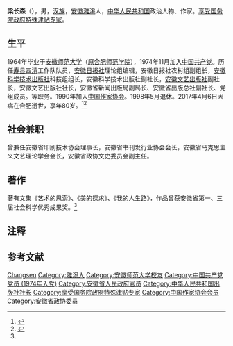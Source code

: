 '''梁长森'''（{{bd|1938年|4月|2017年|4月6日}}），男，[[汉族|汉族]]，[[安徽|安徽]][[濉溪县|濉溪]]人，[[中华人民共和国|中华人民共和国]]政治人物、作家。[[享受国务院政府特殊津贴专家|享受国务院政府特殊津贴专家]]。

== 生平 ==
1964年毕业于[[安徽师范大学|安徽师范大学]]（[[安徽师范大学#合肥师范学院时期（1958年6月-1970年1月）|原合肥师范学院]]）{{NoteTag|原合肥师范学院于1970年并入安徽师范大学（原安徽工农大学），与现[[合肥师范学院|合肥师范学院]]为两所不同院校。}}，1974年11月加入[[中国共产党|中国共产党]]。历任[[寿县|寿县]][[四清|四清]]工作队队员，[[安徽日报社|安徽日报社]]理论组编辑，安徽日报社农村组副组长，[[安徽科学技术出版社|安徽科学技术出版社]]科技组组长，安徽科学技术出版社副社长，[[安徽文艺出版社|安徽文艺出版社]]副社长，安徽文艺出版社社长，安徽省新闻出版局副局长、安徽省出版总社副社长、党组成员。等职务。1990年加入[[中国作家协会|中国作家协会]]。1998年5月退休。2017年4月6日因病在[[合肥|合肥]]逝世，享年80岁。<ref>{{cite news|url=http://cpc.people.com.cn/n1/2017/0408/c87393-29197064.html|title=梁长森同志逝世|work=安徽日报|publisher=人民网|date=2017-04-08|accessdate=2021-04-02|archive-date=2017-09-24|archive-url=https://web.archive.org/web/20170924201154/http://cpc.people.com.cn/n1/2017/0408/c87393-29197064.html|dead-url=no}}</ref><ref name=zx>{{cite web|url=http://www.chinawriter.com.cn/n1/2016/0627/c404939-28490648.html?from=singlemessage&isappinstalled=0|title=会员辞典 梁长森|publisher=中国作家网|accessdate=2021-04-02}}</ref>

== 社会兼职 ==
曾兼任安徽省印刷技术协会理事长，安徽省书刊发行业协会会长，安徽省马克思主义文艺理论学会会长，安徽省政协文史委员会副主任。

== 著作 ==
著有文集《艺术的思索》、《美的探求》、《我的人生路》，作品曾获安徽省第一、三届社会科学优秀成果奖。<ref name=zx/>

== 注释 ==
{{NoteFoot}}

== 参考文献 ==
{{Reflist}}

{{中华人民共和国官员小作品}}
{{Authority control}}
{{DEFAULTSORT:Liang梁}}
[[Category:梁姓|Changsen]]
[[Category:濉溪人|Category:濉溪人]]
[[Category:安徽师范大学校友|Category:安徽师范大学校友]]
[[Category:中国共产党党员_(1974年入党)|Category:中国共产党党员 (1974年入党)]]
[[Category:安徽省人民政府官员|Category:安徽省人民政府官员]]
[[Category:中华人民共和国出版社社长|Category:中华人民共和国出版社社长]]
[[Category:享受国务院政府特殊津贴专家|Category:享受国务院政府特殊津贴专家]]
[[Category:中国作家协会会员|Category:中国作家协会会员]]
[[Category:安徽省政协委员|Category:安徽省政协委员]]